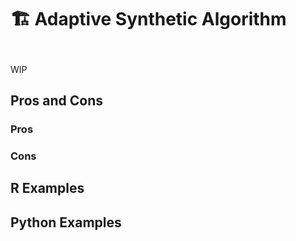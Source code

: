 # 🏗️ Adaptive Synthetic Algorithm {#sec-imbalenced-adasyn}

::: {style="visibility: hidden; height: 0px;"}
## Adaptive Synthetic Algorithm
:::

WIP

## Pros and Cons

### Pros

### Cons

## R Examples

## Python Examples

